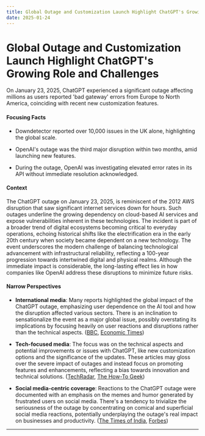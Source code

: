 ```yaml
---
title: Global Outage and Customization Launch Highlight ChatGPT's Growing Role and Challenges
date: 2025-01-24
---
```


# Global Outage and Customization Launch Highlight ChatGPT's Growing Role and Challenges

On January 23, 2025, ChatGPT experienced a significant outage affecting millions as users reported 'bad gateway' errors from Europe to North America, coinciding with recent new customization features.

#### Focusing Facts

- Downdetector reported over 10,000 issues in the UK alone, highlighting the global scale.

- OpenAI's outage was the third major disruption within two months, amid launching new features.

- During the outage, OpenAI was investigating elevated error rates in its API without immediate resolution acknowledged.

#### Context

The ChatGPT outage on January 23, 2025, is reminiscent of the 2012 AWS disruption that saw significant internet services down for hours. Such outages underline the growing dependency on cloud-based AI services and expose vulnerabilities inherent in these technologies. The incident is part of a broader trend of digital ecosystems becoming critical to everyday operations, echoing historical shifts like the electrification era in the early 20th century when society became dependent on a new technology. The event underscores the modern challenge of balancing technological advancement with infrastructural reliability, reflecting a 100-year progression towards intertwined digital and physical realms. Although the immediate impact is considerable, the long-lasting effect lies in how companies like OpenAI address these disruptions to minimize future risks.

#### Narrow Perspectives

- **International media**: Many reports highlighted the global impact of the ChatGPT outage, emphasizing user dependence on the AI tool and how the disruption affected various sectors. There is an inclination to sensationalize the event as a major global issue, possibly overstating its implications by focusing heavily on user reactions and disruptions rather than the technical aspects. ([BBC](https://www.bbc.com/news/articles/c30d80lg579o), [Economic Times](https://economictimes.indiatimes.com/news/international/us/chatgpt-outage-internet-in-uproar-as-users-panic-over-ai-dependency/articleshow/117491016.cms))

- **Tech-focused media**: The focus was on the technical aspects and potential improvements or issues with ChatGPT, like new customization options and the significance of the updates. These articles may gloss over the severe impact of outages and instead focus on promoting features and enhancements, reflecting a bias towards innovation and technical solutions. ([TechRadar](https://www.techradar.com/computing/artificial-intelligence/chatgpts-new-customization-options-are-exactly-what-ive-been-waiting-for-to-make-my-chats-more-personal), [The How-To Geek](https://www.howtogeek.com/how-to-use-projects-in-chatgpt/))

- **Social media-centric coverage**: Reactions to the ChatGPT outage were documented with an emphasis on the memes and humor generated by frustrated users on social media. There's a tendency to trivialize the seriousness of the outage by concentrating on comical and superficial social media reactions, potentially underplaying the outage's real impact on businesses and productivity. ([The Times of India](https://timesofindia.indiatimes.com/etimes/trending/chatgpt-outage-sparks-meme-fest-hilarious-reactions-you-cant-miss/articleshow/117495285.cms), [Forbes](https://www.forbes.com/sites/callumbooth/2025/01/23/chatgpt-went-down-and-the-internet-freaked-out/))

---
